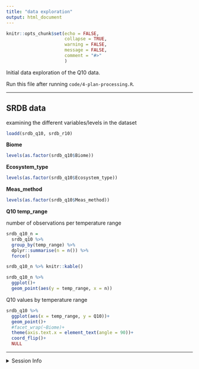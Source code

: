 ```yaml
---
title: "data exploration"
output: html_document
---
```


```r
knitr::opts_chunk$set(echo = FALSE,
                      collapse = TRUE,
                      warning = FALSE,
                      message = FALSE,
                      comment = "#>"
                      )
```

Initial data exploration of the Q10 data.

Run this file after running `code/4-plan-processing.R`.


---

## SRDB data

examining the different variables/levels in the dataset

```r
loadd(srdb_q10, srdb_r10)
```

**Biome**
```r
levels(as.factor(srdb_q10$Biome))
```

**Ecosystem_type**
```r
levels(as.factor(srdb_q10$Ecosystem_type))
```

**Meas_method**
```r
levels(as.factor(srdb_q10$Meas_method))
```

**Q10 temp_range**

number of observations per temperature range 

```r
srdb_q10_n = 
  srdb_q10 %>%
  group_by(temp_range) %>% 
  dplyr::summarise(n = n()) %>% 
  force()

srdb_q10_n %>% knitr::kable()
```

```r
srdb_q10_n %>% 
  ggplot()+
  geom_point(aes(y = temp_range, x = n))
```


Q10 values by temperature range

```r
srdb_q10 %>% 
  ggplot(aes(x = temp_range, y = Q10))+
  geom_point()+
  #facet_wrap(~Biome)+
  theme(axis.text.x = element_text(angle = 90))+
  coord_flip()+
  NULL
```


---

<details>   
   <summary>Session Info</summary>
   
Date run: `r Sys.Date()`

```r
sessionInfo()
```

</details> 